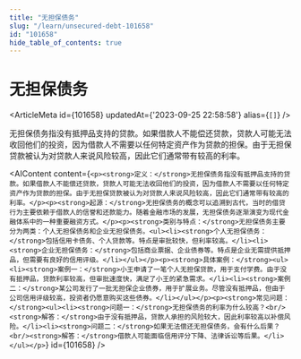 ```yaml
---
title: "无担保债务"
slug: "/learn/unsecured-debt-101658"
id: "101658"
hide_table_of_contents: true
---
```



# 无担保债务

<ArticleMeta id={101658} updatedAt={'2023-09-25 22:58:58'} alias={`[]`} />
<div className='border-solid border-b border-t-0 my-4 border-[var(--ifm-color-gray-300)]' />

无担保债务指没有抵押品支持的贷款。如果借款人不能偿还贷款，贷款人可能无法收回他们的投资，因为借款人不需要以任何特定资产作为贷款的担保。由于无担保贷款被认为对贷款人来说风险较高，因此它们通常带有较高的利率。

<AIContent content={`<p><strong>定义：</strong>无担保债务指没有抵押品支持的贷款。如果借款人不能偿还贷款，贷款人可能无法收回他们的投资，因为借款人不需要以任何特定资产作为贷款的担保。由于无担保贷款被认为对贷款人来说风险较高，因此它们通常带有较高的利率。</p><p><strong>起源：</strong>无担保债务的概念可以追溯到古代，当时的借贷行为主要依赖于借款人的信誉和还款能力。随着金融市场的发展，无担保债务逐渐演变为现代金融体系中的一种重要融资方式。</p><p><strong>类别与特点：</strong>无担保债务主要分为两类：个人无担保债务和企业无担保债务。<ul><li><strong>个人无担保债务：</strong>包括信用卡债务、个人贷款等。特点是审批较快，但利率较高。</li><li><strong>企业无担保债务：</strong>包括商业票据、企业债券等。特点是企业无需提供抵押品，但需要有良好的信用评级。</li></ul></p><p><strong>具体案例：</strong><ul><li><strong>案例一：</strong>小王申请了一笔个人无担保贷款，用于支付学费。由于没有抵押品，贷款利率较高，但审批速度快，满足了小王的紧急需求。</li><li><strong>案例二：</strong>某公司发行了一批无担保企业债券，用于扩展业务。尽管没有抵押品，但由于公司信用评级较高，投资者仍愿意购买这些债券。</li></ul></p><p><strong>常见问题：</strong><ul><li><strong>问题一：</strong>无担保债务的利率为什么较高？<br/><strong>解答：</strong>由于没有抵押品，贷款人承担的风险较大，因此利率较高以补偿风险。</li><li><strong>问题二：</strong>如果无法偿还无担保债务，会有什么后果？<br/><strong>解答：</strong>借款人可能面临信用评分下降、法律诉讼等后果。</li></ul></p>`} id={101658} />
